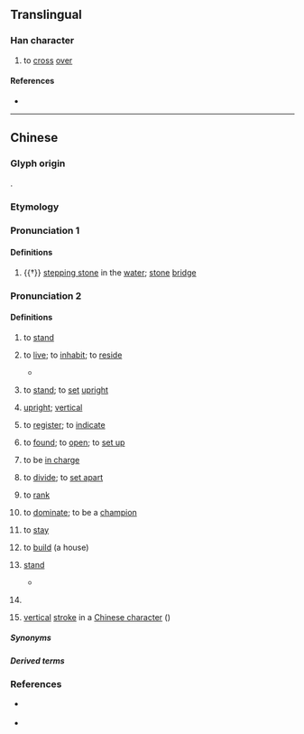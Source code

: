 {{character info}}
==Translingual==

===Han character===
{{Han char|rn=60|rad=彳|as=08|sn=11|four=24221|canj=HOKMR|ids=⿰彳奇}}

# to [[cross]] [[over]]

====References====
* {{Han ref|kx=0368.140|dkj=10148|dj=0692.090|hdz=20827.040|uh=5F9B|ud=24475|bh=D54E|bd=54606}}

----

==Chinese==

===Glyph origin===
{{Han etym}}
{{Han compound|彳|c1=s|t1=to walk with small steps|奇|c2=p|ls=psc}}.

===Etymology===
{{rfe|zh|related to 掎/踦/倚/企? from ST *C-k(y)ay ⪤ *k(y)ar (OBLIQUE / SLANTING / SIDEWAYS)?}}

===Pronunciation 1===
{{zh-forms}}
{{zh-pron
|m=jì
|c=gei3
|h=pfs=
|md=
|mn=kì
|mn-t=
|w=
|mc=2
|oc=1
|cat=n,v
}}

====Definitions====
{{zh-hanzi}}

# {{†}} [[stepping stone]] in the [[water]]; [[stone]] [[bridge]]

===Pronunciation 2===
{{zh-forms|alt=企}}
{{zh-pron
|m=jì
|c=kei5
|c-t=kei1
|g=qi5
|h=pfs=khî;gd=ki1
|md=kiê
|mn=xm,zz,tw,sg:khiā/qz,ph:khiǎ/qz:khǎ
|mn-t=kia6
|w=
|x=ji5
|mc=1
|oc=2
|cat=v,mn:n,mn:cls,mn:a
}}

====Definitions====
{{zh-hanzi}}

# {{lb|zh|literary|or|dialectal}} to [[stand]]
# {{lb|zh|Min Nan}} to [[live]]; to [[inhabit]]; to [[reside]]
#* {{zh-x|我 徛 廈門。|I '''live in''' Xiamen.|MN}}
# {{lb|zh|Min Nan|Wu}} to [[stand]]; to [[set]] [[upright]]
# {{lb|zh|Min Nan}} [[upright]]; [[vertical]]
# {{lb|zh|Min Nan}} to [[register]]; to [[indicate]]
# {{lb|zh|Min Nan}} to [[found]]; to [[open]]; to [[set up]]
# {{lb|zh|Min Nan}} to be [[in charge]]
# {{lb|zh|Min Nan}} to [[divide]]; to [[set apart]]
# {{lb|zh|Min Nan}} to [[rank]]
# {{lb|zh|Min Nan}} to [[dominate]]; to be a [[champion]]
# {{lb|zh|Min Nan}} to [[stay]]
# {{lb|zh|Min Bei|Datian Min|Pucheng|_|Wu}} to [[build]] (a house)
# {{lb|zh|Min Nan}} [[stand]] {{gloss|something that keeps an object upright}}
#* {{zh-x|門徛|doorpost|MN}}
# {{lb|zh|Min Nan}} {{non-gloss definition|Classifier for upright objects.}}
# {{lb|zh|Min Nan}} [[vertical]] [[stroke]] in a [[Chinese character]] ({{zh-l|丨*}})

=====Synonyms=====
{{zh-dial|站}}
{{zh-dial|住}}

=====Derived terms=====
{{zh-der|樹頭徛予在，毋驚樹尾做風颱:chhiū-thâu khiā hō͘ chāi, m̄ kiaⁿ chhiū-bóe chò-hong-thai;Min Nan}}

===References===
* {{qualifier|Min Nan}} {{thcwd|7250}}
* {{qualifier|Min Nan}} {{thcwda|280}}